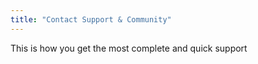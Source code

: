 ```yaml
---
title: "Contact Support & Community"
---
```


<Card title="Get personalized support via Typeform" icon="bolt" color="purple" horizontal={200} href="https://pdquqq8bz5k.typeform.com/to/WxepPisB?utm_source=xxxxx">
  This is how you get the most complete and quick support
</Card>

<div data-tf-live="01JGXDX8VPGNCBWGMMQ75DDKPV" />

<div data-tf-live="01JGXDX8VPGNCBWGMMQ75DDKPV" />

<script src="//embed.typeform.com/next/embed.js" />

<script src="//embed.typeform.com/next/embed.js" />

<Card title="Join our community on Discord!" icon="robot" color="purple" horizontal={200} href="https://discord.gg/E4E3WFVzTw">
  Learn from our hundreds of other users and use cases 
</Card>

<Card title="Send us an email" icon="inbox" color="purple" horizontal={200} href="mailto:support@argil.ai">
  Click on here to send us an email ([support@argil.ai](mailto:support@argil.ai)) 
</Card>